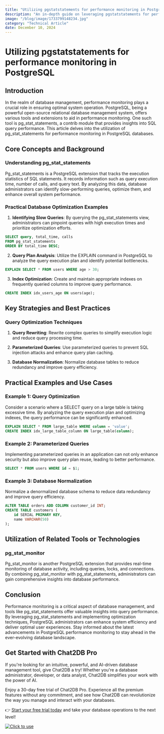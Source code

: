 ```yaml
---
title: "Utilizing pgstatstatements for performance monitoring in PostgreSQL"
description: "An in-depth guide on leveraging pgstatstatements for performance monitoring in PostgreSQL databases."
image: "/blog/image/1733799148234.jpg"
category: "Technical Article"
date: December 10, 2024
---
```


# Utilizing pgstatstatements for performance monitoring in PostgreSQL

## Introduction

In the realm of database management, performance monitoring plays a crucial role in ensuring optimal system operation. PostgreSQL, being a powerful open-source relational database management system, offers various tools and extensions to aid in performance monitoring. One such tool is pg_stat_statements, a contrib module that provides insights into SQL query performance. This article delves into the utilization of pg_stat_statements for performance monitoring in PostgreSQL databases.

## Core Concepts and Background

### Understanding pg_stat_statements

Pg_stat_statements is a PostgreSQL extension that tracks the execution statistics of SQL statements. It records information such as query execution time, number of calls, and query text. By analyzing this data, database administrators can identify slow-performing queries, optimize them, and enhance overall system performance.

### Practical Database Optimization Examples

1. **Identifying Slow Queries**: By querying the pg_stat_statements view, administrators can pinpoint queries with high execution times and prioritize optimization efforts.

```sql
SELECT query, total_time, calls
FROM pg_stat_statements
ORDER BY total_time DESC;
```

2. **Query Plan Analysis**: Utilize the EXPLAIN command in PostgreSQL to analyze the query execution plan and identify potential bottlenecks.

```sql
EXPLAIN SELECT * FROM users WHERE age > 30;
```

3. **Index Optimization**: Create and maintain appropriate indexes on frequently queried columns to improve query performance.

```sql
CREATE INDEX idx_users_age ON users(age);
```

## Key Strategies and Best Practices

### Query Optimization Techniques

1. **Query Rewriting**: Rewrite complex queries to simplify execution logic and reduce query processing time.

2. **Parameterized Queries**: Use parameterized queries to prevent SQL injection attacks and enhance query plan caching.

3. **Database Normalization**: Normalize database tables to reduce redundancy and improve query efficiency.

## Practical Examples and Use Cases

### Example 1: Query Optimization

Consider a scenario where a SELECT query on a large table is taking excessive time. By analyzing the query execution plan and optimizing indexes, the query performance can be significantly enhanced.

```sql
EXPLAIN SELECT * FROM large_table WHERE column = 'value';
CREATE INDEX idx_large_table_column ON large_table(column);
```

### Example 2: Parameterized Queries

Implementing parameterized queries in an application can not only enhance security but also improve query plan reuse, leading to better performance.

```sql
SELECT * FROM users WHERE id = $1;
```

### Example 3: Database Normalization

Normalize a denormalized database schema to reduce data redundancy and improve query efficiency.

```sql
ALTER TABLE orders ADD COLUMN customer_id INT;
CREATE TABLE customers (
    id SERIAL PRIMARY KEY,
    name VARCHAR(50)
);
```

## Utilization of Related Tools or Technologies

### pg_stat_monitor

Pg_stat_monitor is another PostgreSQL extension that provides real-time monitoring of database activity, including queries, locks, and connections. By combining pg_stat_monitor with pg_stat_statements, administrators can gain comprehensive insights into database performance.

## Conclusion

Performance monitoring is a critical aspect of database management, and tools like pg_stat_statements offer valuable insights into query performance. By leveraging pg_stat_statements and implementing optimization techniques, PostgreSQL administrators can enhance system efficiency and deliver optimal user experiences. Stay informed about the latest advancements in PostgreSQL performance monitoring to stay ahead in the ever-evolving database landscape.


## Get Started with Chat2DB Pro

If you're looking for an intuitive, powerful, and AI-driven database management tool, give Chat2DB a try! Whether you're a database administrator, developer, or data analyst, Chat2DB simplifies your work with the power of AI.

Enjoy a 30-day free trial of Chat2DB Pro. Experience all the premium features without any commitment, and see how Chat2DB can revolutionize the way you manage and interact with your databases.

👉 [Start your free trial today](https://chat2db.ai/pricing) and take your database operations to the next level!


[![Click to use](/image/blog/bg/chat2db.jpg)](https://chat2db.ai/)
